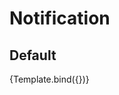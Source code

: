 

<Meta 
	title='Design System/Elements/Atoms/Notification' 
	component={Notification} 
/>


<!-- 👇 Docs -->

# Notification

## Default

<Canvas>
	<Story 
		name='Default'
		icon='https://cdn-icons-png.flaticon.com/512/2111/2111370.png'
	>
		{Template.bind({})}
	</Story>
</Canvas>
